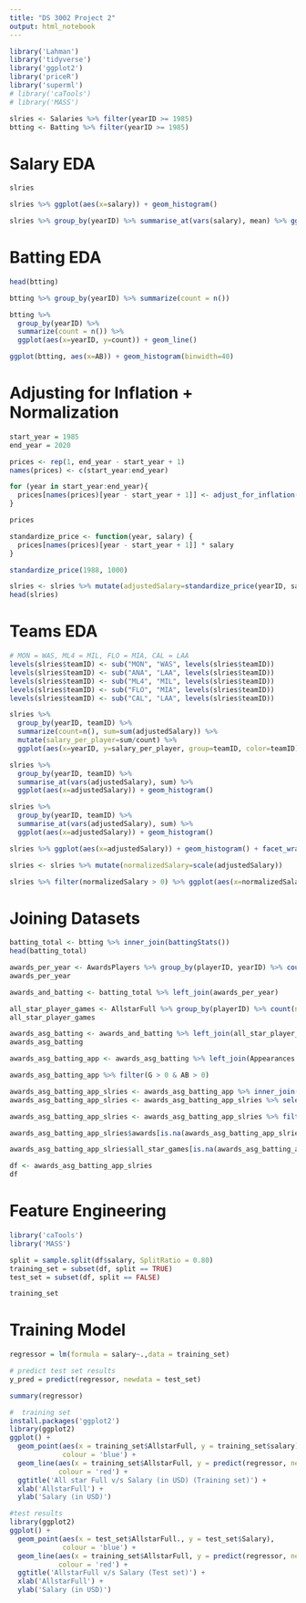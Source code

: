 ---
title: "DS 3002 Project 2"
output: html_notebook
---

```{r include=FALSE}
library('Lahman')
library('tidyverse')
library('ggplot2')
library('priceR')
library('superml')
# library('caTools')
# library('MASS')
```

```{r}
slries <- Salaries %>% filter(yearID >= 1985)
btting <- Batting %>% filter(yearID >= 1985)
```

# Salary EDA

```{r}
slries
```

```{r}
slries %>% ggplot(aes(x=salary)) + geom_histogram()
```

```{r}
slries %>% group_by(yearID) %>% summarise_at(vars(salary), mean) %>% ggplot(aes(x=yearID, y=salary)) + geom_line()
```

# Batting EDA

```{r}
head(btting)
```

```{r}
btting %>% group_by(yearID) %>% summarize(count = n()) 
```

```{r}
btting %>% 
  group_by(yearID) %>% 
  summarize(count = n()) %>% 
  ggplot(aes(x=yearID, y=count)) + geom_line()
```
  
```{r}
ggplot(btting, aes(x=AB)) + geom_histogram(binwidth=40)
```

# Adjusting for Inflation + Normalization

```{r}
start_year = 1985
end_year = 2020

prices <- rep(1, end_year - start_year + 1)
names(prices) <- c(start_year:end_year)

for (year in start_year:end_year){
  prices[names(prices)[year - start_year + 1]] <- adjust_for_inflation(1, from_date = year, "US", to_date = end_year)
}

prices
```


```{r}
standardize_price <- function(year, salary) {
  prices[names(prices)[year - start_year + 1]] * salary
}

standardize_price(1988, 1000)
```

```{r}
slries <- slries %>% mutate(adjustedSalary=standardize_price(yearID, salary))
head(slries)
```

# Teams EDA

```{r}
# MON = WAS, ML4 = MIL, FLO = MIA, CAL = LAA
levels(slries$teamID) <- sub("MON", "WAS", levels(slries$teamID))
levels(slries$teamID) <- sub("ANA", "LAA", levels(slries$teamID))
levels(slries$teamID) <- sub("ML4", "MIL", levels(slries$teamID))
levels(slries$teamID) <- sub("FLO", "MIA", levels(slries$teamID))
levels(slries$teamID) <- sub("CAL", "LAA", levels(slries$teamID))
```

```{r}
slries %>% 
  group_by(yearID, teamID) %>% 
  summarize(count=n(), sum=sum(adjustedSalary)) %>% 
  mutate(salary_per_player=sum/count) %>% 
  ggplot(aes(x=yearID, y=salary_per_player, group=teamID, color=teamID)) + geom_line()
```


```{r}
slries %>% 
  group_by(yearID, teamID) %>%
  summarise_at(vars(adjustedSalary), sum) %>% 
  ggplot(aes(x=adjustedSalary)) + geom_histogram()
```

```{r}
slries %>% 
  group_by(yearID, teamID) %>% 
  summarise_at(vars(adjustedSalary), sum) %>% 
  ggplot(aes(x=adjustedSalary)) + geom_histogram()
```

```{r}
slries %>% ggplot(aes(x=adjustedSalary)) + geom_histogram() + facet_wrap(~teamID)
```

```{r}
slries <- slries %>% mutate(normalizedSalary=scale(adjustedSalary))
```

```{r}
slries %>% filter(normalizedSalary > 0) %>% ggplot(aes(x=normalizedSalary)) + geom_histogram() + facet_wrap(~teamID)
```

# Joining Datasets
```{r}
batting_total <- btting %>% inner_join(battingStats())
head(batting_total)
```

```{r}
awards_per_year <- AwardsPlayers %>% group_by(playerID, yearID) %>% count(name="awards")
awards_per_year
```

```{r}
awards_and_batting <- batting_total %>% left_join(awards_per_year)
```
```{r}
all_star_player_games <- AllstarFull %>% group_by(playerID) %>% count(name="all_star_games")
all_star_player_games
```

```{r}
awards_asg_batting <- awards_and_batting %>% left_join(all_star_player_games)
awards_asg_batting
```

```{r}
awards_asg_batting_app <- awards_asg_batting %>% left_join(Appearances %>% select(yearID, lgID, playerID, GS))
```

```{r}
awards_asg_batting_app %>% filter(G > 0 & AB > 0)
```

```{r}
awards_asg_batting_app_slries <- awards_asg_batting_app %>% inner_join(slries)
awards_asg_batting_app_slries <- awards_asg_batting_app_slries %>% select(-IBB, -HBP, -GIDP, -CS, -stint, -PA, -SF, -SH, -adjustedSalary, -normalizedSalary, -playerID, -teamID, -lgID)
```

```{r}
awards_asg_batting_app_slries <- awards_asg_batting_app_slries %>% filter_at(vars(BA, OBP, OPS, SlugPct), all_vars(!is.na(.)))

```

```{r}
awards_asg_batting_app_slries$awards[is.na(awards_asg_batting_app_slries$awards)] <- 0
```

```{r}
awards_asg_batting_app_slries$all_star_games[is.na(awards_asg_batting_app_slries$all_star_games)] <- 0
```

```{r}
df <- awards_asg_batting_app_slries
df
```

# Feature Engineering

```{r}
library('caTools')
library('MASS')
```


```{r}
split = sample.split(df$salary, SplitRatio = 0.80)
training_set = subset(df, split == TRUE)
test_set = subset(df, split == FALSE)
```

```{r}
training_set
```

# Training Model
```{r}

regressor = lm(formula = salary~.,data = training_set)

# predict test set results
y_pred = predict(regressor, newdata = test_set)

summary(regressor)

#  training set
install.packages('ggplot2')
library(ggplot2)
ggplot() +
  geom_point(aes(x = training_set$AllstarFull, y = training_set$salary),
             colour = 'blue') +
  geom_line(aes(x = training_set$AllstarFull, y = predict(regressor, newdata = training_set)),
            colour = 'red') +
  ggtitle('All star Full v/s Salary (in USD) (Training set)') +
  xlab('AllstarFull') +
  ylab('Salary (in USD)')

#test results
library(ggplot2)
ggplot() +
  geom_point(aes(x = test_set$AllstarFull., y = test_set$Salary),
             colour = 'blue') +
  geom_line(aes(x = training_set$AllstarFull, y = predict(regressor, newdata = training_set)),
            colour = 'red') +
  ggtitle('AllstarFull v/s Salary (Test set)') +
  xlab('AllstarFull') +
  ylab('Salary (in USD)')
```
